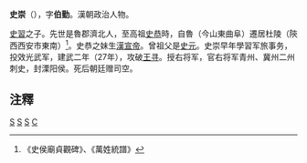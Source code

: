 '''史崇'''（{{bd|?||?||}}），字'''伯勤'''。漢朝政治人物。

[[史習|史習]]之子。先世是魯郡濟北人，至高祖[[史恭|史恭]]時，自魯（今山東曲阜）遷居杜陵（陝西西安市東南）<ref>《史侯廟貞觀碑》、《萬姓統譜》</ref>。史恭之妹生[[漢宣帝|漢宣帝]]。曾祖父是[[史元|史元]]。史崇早年學習军旅事务，投效光武军，建武二年（27年），攻破[[王寻|王寻]]。授右将军，官右将军青州、冀州二州刺史，封溧阳侯。死后朝廷赠司空。

==注釋==
<references/>
[[Category:東漢政治人物|S]]
[[Category:東漢軍事人物|S]]
[[Category:西安人|S]]
[[Category:史姓|C]]
